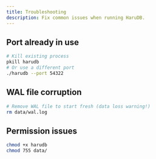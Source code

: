 ```yaml
---
title: Troubleshooting
description: Fix common issues when running HaruDB.
---
```


## Port already in use

```bash
# Kill existing process
pkill harudb
# Or use a different port
./harudb --port 54322
```

## WAL file corruption

```bash
# Remove WAL file to start fresh (data loss warning!)
rm data/wal.log
```

## Permission issues

```bash
chmod +x harudb
chmod 755 data/
```
